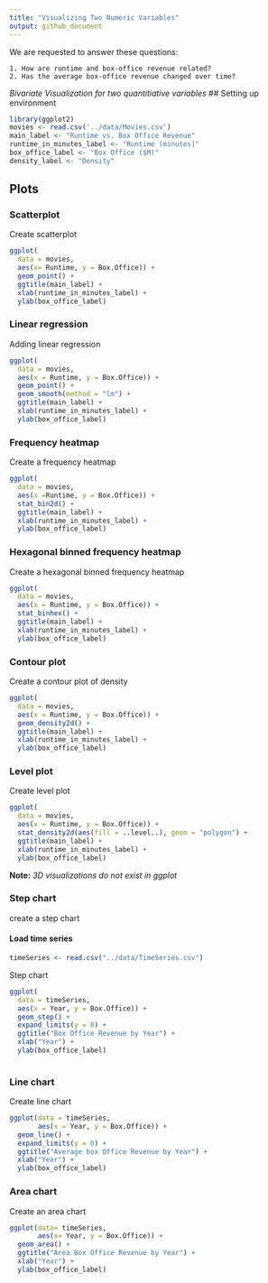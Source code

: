 ```yaml
---
title: "Visualizing Two Numeric Variables"
output: github_document
---
```


We are requested to answer these questions:

    1. How are runtime and box-office revenue related?
    2. Has the average box-office revenue changed over time?
    
    
*Bivariate Visualization for two quantitiative variables*
## Setting up environment

```r
library(ggplot2)
movies <- read.csv('../data/Movies.csv')
main_label <- "Runtime vs. Box Office Revenue"
runtime_in_minutes_label <- "Runtime (minutes)"
box_office_label <- "Box Office ($M)"
density_label <- "Density"
```

## Plots

### Scatterplot

Create scatterplot

```r
ggplot(
  data = movies,
  aes(x= Runtime, y = Box.Office)) + 
  geom_point() +
  ggtitle(main_label) +
  xlab(runtime_in_minutes_label) +
  ylab(box_office_label)
```


### Linear regression
Adding linear regression

```r
ggplot(
  data = movies,
  aes(x = Runtime, y = Box.Office)) + 
  geom_point() +
  geom_smooth(method = "lm") +
  ggtitle(main_label) +
  xlab(runtime_in_minutes_label) +
  ylab(box_office_label)
```

### Frequency heatmap

Create a frequency heatmap

```r
ggplot(
  data = movies,
  aes(x =Runtime, y = Box.Office)) +
  stat_bin2d() +
  ggtitle(main_label) +
  xlab(runtime_in_minutes_label) +
  ylab(box_office_label)
```

### Hexagonal binned frequency heatmap

Create a hexagonal binned frequency heatmap

```r
ggplot(
  data = movies,
  aes(x = Runtime, y = Box.Office)) +
  stat_binhex() +
  ggtitle(main_label) + 
  xlab(runtime_in_minutes_label) +
  ylab(box_office_label)
```

### Contour plot

Create a contour plot of density

```r
ggplot(
  data = movies,
  aes(x = Runtime, y = Box.Office)) +
  geom_density2d() +
  ggtitle(main_label) +
  xlab(runtime_in_minutes_label) + 
  ylab(box_office_label)
```


### Level plot

Create level plot 

```r
ggplot(
  data = movies,
  aes(x = Runtime, y = Box.Office)) +
  stat_density2d(aes(fill = ..level..), geom = "polygon") +
  ggtitle(main_label) +
  xlab(runtime_in_minutes_label) +
  ylab(box_office_label)
```

**Note:** *3D visualizations do not exist in ggplot*

### Step chart

create a step chart


#### Load time series

```r
timeSeries <- read.csv("../data/TimeSeries.csv")
```

Step chart

```r
ggplot(
  data = timeSeries,
  aes(x = Year, y = Box.Office)) +
  geom_step() +
  expand_limits(y = 0) + 
  ggtitle("Box Office Revenue by Year") +
  xlab("Year") +
  ylab(box_office_label)
  
```

### Line chart

Create line chart
```r
ggplot(data = timeSeries,
       aes(x = Year, y = Box.Office)) +
  geom_line() +
  expand_limits(y = 0) + 
  ggtitle("Average box Office Revenue by Year") +
  xlab("Year") +
  ylab(box_office_label)
```


### Area chart

Create an area chart

```r
ggplot(data= timeSeries,
       aes(x= Year, y = Box.Office)) +
  geom_area() +
  ggtitle("Area Box Office Revenue by Year") +
  xlab("Year") +
  ylab(box_office_label)
```

